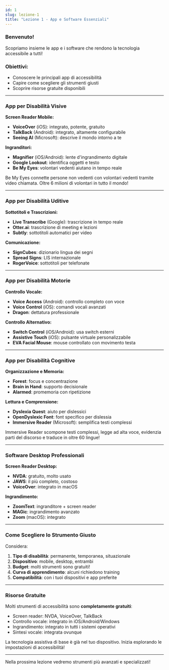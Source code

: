 ```yaml
---
id: 1
slug: lezione-1
title: "Lezione 1 - App e Software Essenziali"
---
```


### Benvenuto!

Scopriamo insieme le app e i software che rendono la tecnologia accessibile a tutti!

### Obiettivi:

- Conoscere le principali app di accessibilità
- Capire come scegliere gli strumenti giusti
- Scoprire risorse gratuite disponibili

---

### App per Disabilità Visive

**Screen Reader Mobile:**

- **VoiceOver** (iOS): integrato, potente, gratuito
- **TalkBack** (Android): integrato, altamente configurabile
- **Seeing AI** (Microsoft): descrive il mondo intorno a te

**Ingranditori:**

- **Magnifier** (iOS/Android): lente d'ingrandimento digitale
- **Google Lookout**: identifica oggetti e testo
- **Be My Eyes**: volontari vedenti aiutano in tempo reale

<Banner type="info" title="Be My Eyes">
  Be My Eyes connette persone non vedenti con volontari vedenti tramite video
  chiamata. Oltre 6 milioni di volontari in tutto il mondo!
</Banner>

---

### App per Disabilità Uditive

**Sottotitoli e Trascrizioni:**

- **Live Transcribe** (Google): trascrizione in tempo reale
- **Otter.ai**: trascrizione di meeting e lezioni
- **Subtly**: sottotitoli automatici per video

**Comunicazione:**

- **SignCubes**: dizionario lingua dei segni
- **Spread Signs**: LIS internazionale
- **RogerVoice**: sottotitoli per telefonate

---

### App per Disabilità Motorie

**Controllo Vocale:**

- **Voice Access** (Android): controllo completo con voce
- **Voice Control** (iOS): comandi vocali avanzati
- **Dragon**: dettatura professionale

**Controllo Alternativo:**

- **Switch Control** (iOS/Android): usa switch esterni
- **Assistive Touch** (iOS): pulsante virtuale personalizzabile
- **EVA Facial Mouse**: mouse controllato con movimento testa

---

### App per Disabilità Cognitive

**Organizzazione e Memoria:**

- **Forest**: focus e concentrazione
- **Brain in Hand**: supporto decisionale
- **Alarmed**: promemoria con ripetizione

**Lettura e Comprensione:**

- **Dyslexia Quest**: aiuto per dislessici
- **OpenDyslexic Font**: font specifico per dislessia
- **Immersive Reader** (Microsoft): semplifica testi complessi

<Banner type="info" title="Microsoft Immersive Reader">
  Immersive Reader scompone testi complessi, legge ad alta voce, evidenzia parti
  del discorso e traduce in oltre 60 lingue!
</Banner>

---

### Software Desktop Professionali

**Screen Reader Desktop:**

- **NVDA**: gratuito, molto usato
- **JAWS**: il più completo, costoso
- **VoiceOver**: integrato in macOS

**Ingrandimento:**

- **ZoomText**: ingranditore + screen reader
- **MAGic**: ingrandimento avanzato
- **Zoom** (macOS): integrato

---

### Come Scegliere lo Strumento Giusto

Considera:

1. **Tipo di disabilità**: permanente, temporanea, situazionale
2. **Dispositivo**: mobile, desktop, entrambi
3. **Budget**: molti strumenti sono gratuiti!
4. **Curva di apprendimento**: alcuni richiedono training
5. **Compatibilità**: con i tuoi dispositivi e app preferite

---

### Risorse Gratuite

Molti strumenti di accessibilità sono **completamente gratuiti**:

- Screen reader: NVDA, VoiceOver, TalkBack
- Controllo vocale: integrato in iOS/Android/Windows
- Ingrandimento: integrato in tutti i sistemi operativi
- Sintesi vocale: integrata ovunque

<Banner type="info" title="Non servono soldi!">
  La tecnologia assistiva di base è già nel tuo dispositivo. Inizia esplorando
  le impostazioni di accessibilità!
</Banner>

---

Nella prossima lezione vedremo strumenti più avanzati e specializzati!
